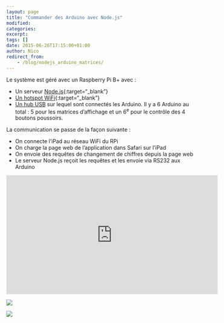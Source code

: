 ```yaml
---
layout: page
title: "Commander des Arduino avec Node.js"
modified:
categories:
excerpt:
tags: []
date: 2015-06-26T17:15:00+01:00
author: Nico
redirect_from:
    - /blog/nodejs_arduino_matrices/
---
```


Le système est géré avec un Raspberry Pi B+ avec :

-   Un serveur [Node.js](https://nodejs.org){:target="\_blank"}
-   [Un hotspot WiFi](https://learn.adafruit.com/setting-up-a-raspberry-pi-as-a-wifi-access-point?view=all){:target="\_blank"}
-   [Un hub USB](/usb_hub_test/) sur lequel sont connectés les Arduino. Il y a 6 Arduino au total : 5 pour les matrices d’affichage et un 6<sup>e</sup> pour le contrôle des 4 boutons poussoirs.

La communication se passe de la façon suivante :

-   On connecte l’iPad au réseau WiFi du RPi
-   On charge la page web de l’application dans Safari sur l’iPad
-   On envoie des requêtes de changement de chiffres depuis la page web
-   Le serveur Node.js reçoit les requêtes et les envoie via RS232 aux Arduino

<iframe width="560" height="315" src="https://www.youtube.com/embed/b8a_t5Tyg44" frameborder="0" allowfullscreen></iframe>

![](../../files/2015-06-26-nodejs_arduino_matrices/2015-05-29_platine.jpg)

![](../../files/2015-06-26-nodejs_arduino_matrices/2015-05-30_boutons.jpg)
